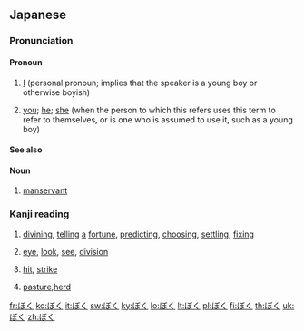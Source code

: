 ==Japanese==

===Pronunciation===
{{ja-pron|acc=a}}

====Pronoun====
{{ja-pos|pronoun}}

# {{ja-def|僕}} [[I]] (personal pronoun; implies that the speaker is a young boy or otherwise boyish)
# {{ja-def|僕}} [[you]]; [[he]]; [[she]] (when the person to which this refers uses this term to refer to themselves, or is one who is assumed to use it, such as a young boy)

====See also====
{{Japanese first-person pronouns}}

====Noun====
{{ja-noun}}

# {{ja-def|僕}} [[manservant]]

===Kanji reading===
{{ja-kanji reading|rom=boku|hidx=ほく'}}

# {{ja-def|卜}} [[divining]], [[telling]] [[a]] [[fortune]], [[predicting]], [[choosing]], [[settling]], [[fixing]]
# {{ja-def|目}} [[eye]], [[look]], [[see]], [[division]]
# {{ja-def|撲}} [[hit]], [[strike]]
# {{ja-def|牧}} [[pasture]],[[herd]]

[[fr:ぼく]]
[[ko:ぼく]]
[[it:ぼく]]
[[sw:ぼく]]
[[ky:ぼく]]
[[lo:ぼく]]
[[lt:ぼく]]
[[pl:ぼく]]
[[fi:ぼく]]
[[th:ぼく]]
[[uk:ぼく]]
[[zh:ぼく]]